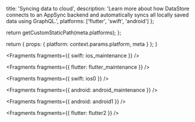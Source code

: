 
  title: 'Syncing data to cloud',
  description:
    'Learn more about how DataStore connects to an AppSync backend and automatically syncs all locally saved data using GraphQL.',
  platforms: ['flutter', 'swift', 'android']
};

  return getCustomStaticPath(meta.platforms);
};

  return {
    props: {
      platform: context.params.platform,
      meta
    }
  };
}


<Fragments fragments={{ swift: ios_maintenance }} />


<Fragments fragments={{ flutter: flutter_maintenance }} />


<Fragments fragments={{ swift: ios0 }} />


<Fragments fragments={{ android: android_maintenance }} />


<Fragments fragments={{ android: android1 }} />


<Fragments fragments={{ flutter: flutter2 }} />
